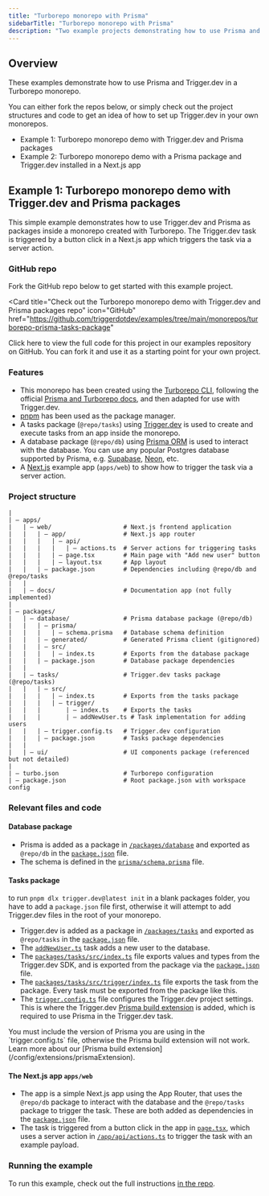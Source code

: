 ```yaml
---
title: "Turborepo monorepo with Prisma"
sidebarTitle: "Turborepo monorepo with Prisma"
description: "Two example projects demonstrating how to use Prisma and Trigger.dev in a Turborepo monorepo setup."
---
```


## Overview

These examples demonstrate how to use Prisma and Trigger.dev in a Turborepo monorepo.

<Note>

You can either fork the repos below, or simply check out the project structures and code to get an idea of how to set up Trigger.dev in your own monorepos.

</Note>

- Example 1: Turborepo monorepo demo with Trigger.dev and Prisma packages
- Example 2: Turborepo monorepo demo with a Prisma package and Trigger.dev installed in a Next.js app

## Example 1: Turborepo monorepo demo with Trigger.dev and Prisma packages

This simple example demonstrates how to use Trigger.dev and Prisma as packages inside a monorepo created with Turborepo. The Trigger.dev task is triggered by a button click in a Next.js app which triggers the task via a server action.

### GitHub repo

Fork the GitHub repo below to get started with this example project.

<Card
  title="Check out the Turborepo monorepo demo with Trigger.dev and Prisma packages repo"
  icon="GitHub"
  href="https://github.com/triggerdotdev/examples/tree/main/monorepos/turborepo-prisma-tasks-package"
>
  Click here to view the full code for this project in our examples repository on GitHub. You can
  fork it and use it as a starting point for your own project.
</Card>

### Features

- This monorepo has been created using the [Turborepo CLI](https://turbo.build/repo), following the official [Prisma and Turborepo docs](https://www.prisma.io/docs/guides/turborepo), and then adapted for use with Trigger.dev.
- [pnpm](https://pnpm.io/) has been used as the package manager.
- A tasks package (`@repo/tasks`) using [Trigger.dev](https://trigger.dev) is used to create and execute tasks from an app inside the monorepo.
- A database package (`@repo/db`) using [Prisma ORM](https://www.prisma.io/docs/orm/) is used to interact with the database. You can use any popular Postgres database supported by Prisma, e.g. [Supabase](https://supabase.com/), [Neon](https://neon.tech/), etc.
- A [Next.js](https://nextjs.org/) example app (`apps/web`) to show how to trigger the task via a server action.

### Project structure

```
|
| — apps/
|   | — web/                    # Next.js frontend application
|   |   | — app/                # Next.js app router
|   |   |   | — api/
|   |   |   |   | — actions.ts  # Server actions for triggering tasks
|   |   |   | — page.tsx        # Main page with "Add new user" button
|   |   |   | — layout.tsx      # App layout
|   |   | — package.json        # Dependencies including @repo/db and @repo/tasks
|   |
|   | — docs/                   # Documentation app (not fully implemented)
|
| — packages/
|   | — database/               # Prisma database package (@repo/db)
|   |   | — prisma/
|   |   |   | — schema.prisma   # Database schema definition
|   |   | — generated/          # Generated Prisma client (gitignored)
|   |   | — src/
|   |   |   | — index.ts        # Exports from the database package
|   |   | — package.json        # Database package dependencies
|   |
|   | — tasks/                  # Trigger.dev tasks package (@repo/tasks)
|   |   | — src/
|   |   |   | — index.ts        # Exports from the tasks package
|   |   |   | — trigger/
|   |   |       | — index.ts    # Exports the tasks
|   |   |       | — addNewUser.ts # Task implementation for adding users
|   |   | — trigger.config.ts   # Trigger.dev configuration
|   |   | — package.json        # Tasks package dependencies
|   |
|   | — ui/                     # UI components package (referenced but not detailed)
|
| — turbo.json                  # Turborepo configuration
| — package.json                # Root package.json with workspace config
```

### Relevant files and code

#### Database package

- Prisma is added as a package in [`/packages/database`](https://github.com/triggerdotdev/examples/tree/main/monorepos/turborepo-prisma-tasks-package/packages/database/) and exported as `@repo/db` in the [`package.json`](https://github.com/triggerdotdev/examples/tree/main/monorepos/turborepo-prisma-tasks-package/packages/database/package.json) file.
- The schema is defined in the [`prisma/schema.prisma`](https://github.com/triggerdotdev/examples/tree/main/monorepos/turborepo-prisma-tasks-package/packages/database/prisma/schema.prisma) file.

#### Tasks package

<Note>

to run `pnpm dlx trigger.dev@latest init` in a blank packages folder, you have to add a `package.json` file first, otherwise it will attempt to add Trigger.dev files in the root of your monorepo.

</Note>

- Trigger.dev is added as a package in [`/packages/tasks`](https://github.com/triggerdotdev/examples/tree/main/monorepos/turborepo-prisma-tasks-package/packages/tasks) and exported as `@repo/tasks` in the [`package.json`](https://github.com/triggerdotdev/examples/tree/main/monorepos/turborepo-prisma-tasks-package/packages/tasks/package.json) file.
- The [`addNewUser.ts`](https://github.com/triggerdotdev/examples/tree/main/monorepos/turborepo-prisma-tasks-package/packages/tasks/src/trigger/addNewUser.ts) task adds a new user to the database.
- The [`packages/tasks/src/index.ts`](https://github.com/triggerdotdev/examples/tree/main/monorepos/turborepo-prisma-tasks-package/packages/tasks/src/index.ts) file exports values and types from the Trigger.dev SDK, and is exported from the package via the [`package.json`](https://github.com/triggerdotdev/examples/tree/main/monorepos/turborepo-prisma-tasks-package/packages/tasks/package.json) file.
- The [`packages/tasks/src/trigger/index.ts`](https://github.com/triggerdotdev/examples/tree/main/monorepos/turborepo-prisma-tasks-package/packages/tasks/src/trigger/index.ts) file exports the task from the package. Every task must be exported from the package like this.
- The [`trigger.config.ts`](https://github.com/triggerdotdev/examples/tree/main/monorepos/turborepo-prisma-tasks-package/packages/tasks/trigger.config.ts) file configures the Trigger.dev project settings. This is where the Trigger.dev [Prisma build extension](https://trigger.dev/docs/config/extensions/prismaExtension) is added, which is required to use Prisma in the Trigger.dev task.

<Info>
You must include the version of Prisma you are using in the `trigger.config.ts` file, otherwise the Prisma build extension will not work. Learn more about our [Prisma build extension](/config/extensions/prismaExtension).

</Info>

#### The Next.js app `apps/web`

- The app is a simple Next.js app using the App Router, that uses the `@repo/db` package to interact with the database and the `@repo/tasks` package to trigger the task. These are both added as dependencies in the [`package.json`](https://github.com/triggerdotdev/examples/tree/main/monorepos/turborepo-prisma-tasks-package/apps/web/package.json) file.
- The task is triggered from a button click in the app in [`page.tsx`](https://github.com/triggerdotdev/examples/tree/main/monorepos/turborepo-prisma-tasks-package/apps/web/app/page.tsx), which uses a server action in [`/app/api/actions.ts`](https://github.com/triggerdotdev/examples/tree/main/monorepos/turborepo-prisma-tasks-package/apps/web/app/api/actions.ts) to trigger the task with an example payload.

### Running the example

To run this example, check out the full instructions [in the repo](https://github.com/triggerdotdev/examples/tree/main/monorepos/turborepo-prisma-tasks-package).
